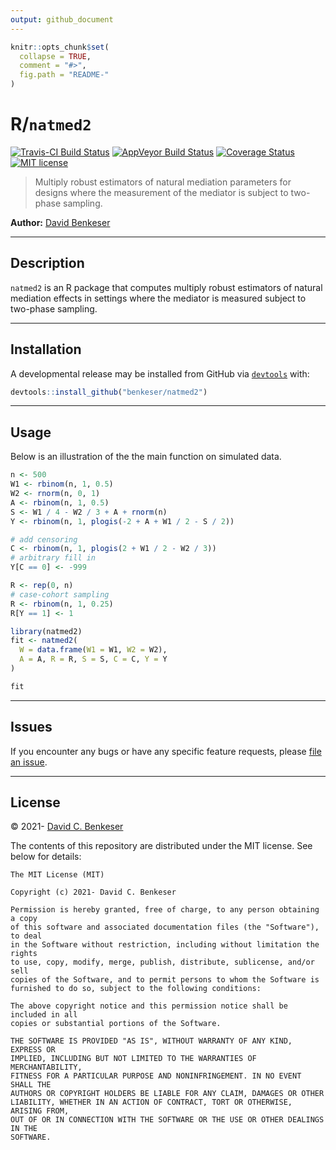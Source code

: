 ```yaml
---
output: github_document
---
```


```r
knitr::opts_chunk$set(
  collapse = TRUE,
  comment = "#>",
  fig.path = "README-"
)
```

# R/`natmed2`

[![Travis-CI Build Status](https://travis-ci.org/benkeser/natmed2.svg?branch=master)](https://travis-ci.org/benkeser/natmed2)
[![AppVeyor Build  Status](https://ci.appveyor.com/api/projects/status/github/benkeser/natmed2?branch=master&svg=true)](https://ci.appveyor.com/project/benkeser/natmed2)
[![Coverage Status](https://img.shields.io/codecov/c/github/benkeser/natmed2/master.svg)](https://codecov.io/github/benkeser/natmed2?branch=master)
[![MIT license](http://img.shields.io/badge/license-MIT-brightgreen.svg)](http://opensource.org/licenses/MIT)

> Multiply robust estimators of natural mediation parameters for designs where the measurement of the mediator is subject to two-phase sampling.

__Author:__ [David Benkeser](https://www.sph.emory.edu/faculty/profile/#!dbenkes)

---

## Description

`natmed2` is an R package that computes multiply robust estimators of natural mediation effects in settings where the mediator is measured subject to two-phase sampling. 

---

## Installation

<!-- 
Install the current stable release from
[CRAN](https://cran.r-project.org/) via

```r
install.packages("natmed2")
```
 -->

A developmental release may be installed from GitHub via
[`devtools`](https://www.rstudio.com/products/rpackages/devtools/) with:

```r
devtools::install_github("benkeser/natmed2")
```

---

## Usage

Below is an illustration of the the main function on simulated data. 


```r
n <- 500
W1 <- rbinom(n, 1, 0.5)
W2 <- rnorm(n, 0, 1)
A <- rbinom(n, 1, 0.5)
S <- W1 / 4 - W2 / 3 + A + rnorm(n)
Y <- rbinom(n, 1, plogis(-2 + A + W1 / 2 - S / 2))

# add censoring
C <- rbinom(n, 1, plogis(2 + W1 / 2 - W2 / 3))
# arbitrary fill in
Y[C == 0] <- -999

R <- rep(0, n)
# case-cohort sampling
R <- rbinom(n, 1, 0.25)
R[Y == 1] <- 1

library(natmed2)
fit <- natmed2(
  W = data.frame(W1 = W1, W2 = W2), 
  A = A, R = R, S = S, C = C, Y = Y
)

fit
```

---

## Issues

If you encounter any bugs or have any specific feature requests, please [file an
issue](https://github.com/benkeser/natmed2/issues).

---

## License

&copy; 2021- [David C. Benkeser](https://www.davidbphd.com)

The contents of this repository are distributed under the MIT license. See below for details:
```
The MIT License (MIT)

Copyright (c) 2021- David C. Benkeser

Permission is hereby granted, free of charge, to any person obtaining a copy
of this software and associated documentation files (the "Software"), to deal
in the Software without restriction, including without limitation the rights
to use, copy, modify, merge, publish, distribute, sublicense, and/or sell
copies of the Software, and to permit persons to whom the Software is
furnished to do so, subject to the following conditions:

The above copyright notice and this permission notice shall be included in all
copies or substantial portions of the Software.

THE SOFTWARE IS PROVIDED "AS IS", WITHOUT WARRANTY OF ANY KIND, EXPRESS OR
IMPLIED, INCLUDING BUT NOT LIMITED TO THE WARRANTIES OF MERCHANTABILITY,
FITNESS FOR A PARTICULAR PURPOSE AND NONINFRINGEMENT. IN NO EVENT SHALL THE
AUTHORS OR COPYRIGHT HOLDERS BE LIABLE FOR ANY CLAIM, DAMAGES OR OTHER
LIABILITY, WHETHER IN AN ACTION OF CONTRACT, TORT OR OTHERWISE, ARISING FROM,
OUT OF OR IN CONNECTION WITH THE SOFTWARE OR THE USE OR OTHER DEALINGS IN THE
SOFTWARE.
```

